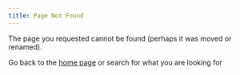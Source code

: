 ```yaml
---
title: Page Not Found
---
```


The page you requested cannot be found (perhaps it was moved or renamed).

Go back to the [home page](index.qmd) or search for what you are looking for